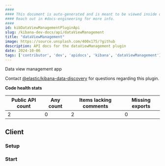 ```yaml
---
####
#### This document is auto-generated and is meant to be viewed inside our experimental, new docs system.
#### Reach out in #docs-engineering for more info.
####
id: kibDataViewManagementPluginApi
slug: /kibana-dev-docs/api/dataViewManagement
title: "dataViewManagement"
image: https://source.unsplash.com/400x175/?github
description: API docs for the dataViewManagement plugin
date: 2024-10-06
tags: ['contributor', 'dev', 'apidocs', 'kibana', 'dataViewManagement']
---
```


Data view management app

Contact [@elastic/kibana-data-discovery](https://github.com/orgs/elastic/teams/kibana-data-discovery) for questions regarding this plugin.

**Code health stats**

| Public API count  | Any count | Items lacking comments | Missing exports |
|-------------------|-----------|------------------------|-----------------|
| 2 | 0 | 2 | 0 |

## Client

### Setup
<DocDefinitionList data={[dataViewManagementObj.client.setup]}/>

### Start
<DocDefinitionList data={[dataViewManagementObj.client.start]}/>

